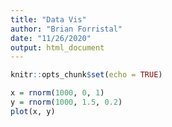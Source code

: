 ```yaml
---
title: "Data Vis"
author: "Brian Forristal"
date: "11/26/2020"
output: html_document
---
```


```r
knitr::opts_chunk$set(echo = TRUE)
```

```r
x = rnorm(1000, 0, 1)
y = rnorm(1000, 1.5, 0.2)
plot(x, y)
```

